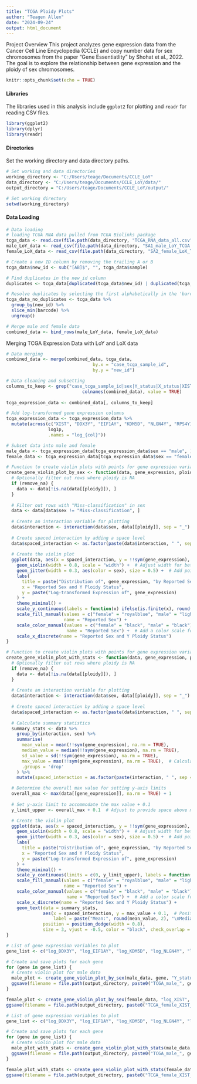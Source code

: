 ---
title: "TCGA Ploidy Plots"
author: "Teagen Allen"
date: "2024-09-24"
output: html_document
---

Project Overview
This project analyzes gene expression data from the Cancer Cell Line Encyclopedia (CCLE) and copy number data for sex chromosomes from the paper "Gene Essentiatlity" by Shohat et al., 2022. The goal is to explore the relationship between gene expression and the ploidy of sex chromosomes.

```{r setup, include=FALSE}
knitr::opts_chunk$set(echo = TRUE)
```

#### Libraries
The libraries used in this analysis include `ggplot2` for plotting and `readr` for reading CSV files.

```{r libraries}
library(ggplot2)
library(dplyr)
library(readr)

```

#### Directories
Set the working directory and data directory paths.

```{r directories}
# Set working and data directories
working_directory <- "C:/Users/teage/Documents/CCLE_LoY"  
data_directory <- "C:/Users/teage/Documents/CCLE_LoY/data/"
output_directory = "C:/Users/teage/Documents/CCLE_LoY/output/"

# Set working directory
setwd(working_directory)

```

#### Data Loading

```{r}
# Data loading
# loading TCGA RNA data pulled from TCGA Biolinks package
tcga_data <- read.csv(file.path(data_directory, "TCGA_RNA_data_all.csv"))
male_LoY_data <- read_csv(file.path(data_directory, "SA1_male_LoY_TCGA.csv"))
female_LoX_data <- read_csv(file.path(data_directory, "SA2_female_LoX_TCGA.csv"))

```

```{r Prepping TCGA Data}
# Create a new ID column by removing the trailing A or B
tcga_data$new_id <- sub("[AB]$", "", tcga_data$sample)

# Find duplicates in the new_id column
duplicates <- tcga_data[duplicated(tcga_data$new_id) | duplicated(tcga_data$new_id, fromLast = TRUE), ]

# Resolve duplicates by selecting the first alphabetically in the 'barcode' column
tcga_data_no_duplicates <- tcga_data %>%
  group_by(new_id) %>%
  slice_min(barcode) %>%
  ungroup()

```



```{r}
# Merge male and female data
combined_data <- bind_rows(male_LoY_data, female_LoX_data)

```

Merging TCGA Expression Data with LoY and LoX data

```{r Data Merging}

# Data merging
combined_data <- merge(combined_data, tcga_data, 
                                 by.x = "case_tcga_sample_id", 
                                 by.y = "new_id")


```

```{r}
# Data cleaning and subsetting
columns_to_keep <- grep("case_tcga_sample_id|sex|Y_status|X_status|XIST|DDX3Y|EIF1AY|KDM5D|NLGN4Y|RPS4Y1|TMSB4Y|USP9Y|UTY|ZFY", 
                             colnames(combined_data), value = TRUE)
                                
tcga_expression_data <- combined_data[, columns_to_keep]


```

```{r add log1p transformations to the columns}

# Add log-transformed gene expression columns
tcga_expression_data <- tcga_expression_data %>%
  mutate(across(c("XIST", "DDX3Y", "EIF1AY", "KDM5D", "NLGN4Y", "RPS4Y1", "TMSB4Y", "USP9Y", "UTY", "ZFY"),
                log1p,
                .names = "log_{col}"))


```

```{r}
# Subset data into male and female
male_data <- tcga_expression_data[tcga_expression_data$sex == "male", ]
female_data <- tcga_expression_data[tcga_expression_data$sex == "female", ]

```

```{r}
# Function to create violin plots with points for gene expression variables by Y ploidy
create_gene_violin_plot_by_sex <- function(data, gene_expression, ploidy, remove_na = TRUE) {
  # Optionally filter out rows where ploidy is NA
  if (remove_na) {
    data <- data[!is.na(data[[ploidy]]), ]
  }
  
  # Filter out rows with "Miss-classification" in sex
  data <- data[data$sex != "Miss-classification", ]
  
  # Create an interaction variable for plotting
  data$interaction <- interaction(data$sex, data[[ploidy]], sep = "_")
  
  # Create spaced interaction by adding a space level
  data$spaced_interaction <- as.factor(paste(data$interaction, " ", sep = ""))
  
  # Create the violin plot
  ggplot(data, aes(x = spaced_interaction, y = !!sym(gene_expression), fill = sex)) + 
    geom_violin(width = 0.8, scale = "width") +  # Adjust width for better appearance
    geom_jitter(width = 0.3, aes(color = sex), size = 0.5) +  # Add points with jitter
    labs(
      title = paste("Distribution of", gene_expression, "by Reported Sex and Y Ploidy"),
      x = "Reported Sex and Y Ploidy Status",
      y = paste("Log-transformed Expression of", gene_expression)
    ) +
    theme_minimal() +
    scale_y_continuous(labels = function(x) ifelse(is.finite(x), round(x, 2), NA)) +  # Handle NA values in y-axis labels
    scale_fill_manual(values = c("female" = "royalblue", "male" = "lightblue"), 
                      name = "Reported Sex") +
    scale_color_manual(values = c("female" = "black", "male" = "black"), 
                       name = "Reported Sex") +  # Add a color scale for points
    scale_x_discrete(name = "Reported Sex and Y Ploidy Status")
}

```

```{r}
# Function to create violin plots with points for gene expression variables by Y ploidy with summary statistics
create_gene_violin_plot_with_stats <- function(data, gene_expression, ploidy, remove_na = TRUE) {
  # Optionally filter out rows where ploidy is NA
  if (remove_na) {
    data <- data[!is.na(data[[ploidy]]), ]
  }
  
  # Create an interaction variable for plotting
  data$interaction <- interaction(data$sex, data[[ploidy]], sep = "_")
  
  # Create spaced interaction by adding a space level
  data$spaced_interaction <- as.factor(paste(data$interaction, " ", sep = ""))
  
  # Calculate summary statistics
  summary_stats <- data %>%
    group_by(interaction, sex) %>%
    summarise(
      mean_value = mean(!!sym(gene_expression), na.rm = TRUE),
      median_value = median(!!sym(gene_expression), na.rm = TRUE),
      sd_value = sd(!!sym(gene_expression), na.rm = TRUE),
      max_value = max(!!sym(gene_expression), na.rm = TRUE),  # Calculate max value for positioning
      .groups = 'drop'
    ) %>%
    mutate(spaced_interaction = as.factor(paste(interaction, " ", sep = "")))  # Create spaced interaction for summary

  # Determine the overall max value for setting y-axis limits
  overall_max <- max(data[[gene_expression]], na.rm = TRUE) + 1
  
  # Set y-axis limit to accommodate the max value + 0.1
  y_limit_upper <- overall_max + 0.1  # Adjust to provide space above max value

  # Create the violin plot
  ggplot(data, aes(x = spaced_interaction, y = !!sym(gene_expression), fill = sex)) + 
    geom_violin(width = 0.8, scale = "width") +  # Adjust width for better appearance
    geom_jitter(width = 0.3, aes(color = sex), size = 0.5) +  # Add points with jitter
    labs(
      title = paste("Distribution of", gene_expression, "by Reported Sex and Y Ploidy"),
      x = "Reported Sex and Y Ploidy Status",
      y = paste("Log-transformed Expression of", gene_expression)
    ) +
    theme_minimal() +
    scale_y_continuous(limits = c(0, y_limit_upper), labels = function(x) ifelse(is.finite(x), round(x, 2), NA)) +  # Set limits to ensure text is visible
    scale_fill_manual(values = c("female" = "royalblue", "male" = "lightblue"), 
                      name = "Reported Sex") +
    scale_color_manual(values = c("female" = "black", "male" = "black"), 
                       name = "Reported Sex") +  # Add a color scale for points
    scale_x_discrete(name = "Reported Sex and Y Ploidy Status") +
    geom_text(data = summary_stats, 
              aes(x = spaced_interaction, y = max_value + 0.1,  # Position text at max value + 0.1
                  label = paste("Mean:", round(mean_value, 2), "\nMedian:", round(median_value, 2), "\nSD:", round(sd_value, 2))),
              position = position_dodge(width = 0.8), 
              size = 3, vjust = -0.5, color = "black", check_overlap = TRUE)  # Add summary stats as text
}


```


```{r}
# List of gene expression variables to plot
gene_list <- c("log_DDX3Y", "log_EIF1AY", "log_KDM5D", "log_NLGN4Y", "log_RPS4Y1", "log_TMSB4Y", "log_USP9Y", "log_UTY", "log_ZFY")

# Create and save plots for each gene
for (gene in gene_list) {
  # Create violin plot for male data
  male_plot <- create_gene_violin_plot_by_sex(male_data, gene, "Y_status")
  ggsave(filename = file.path(output_directory, paste0("TCGA_male_", gene, "_violin_plot.png")), plot = male_plot)
}

```

```{r}

female_plot <- create_gene_violin_plot_by_sex(female_data, "log_XIST", "X_status")
ggsave(filename = file.path(output_directory, paste0("TCGA_female_XIST_violin_plot.png")), plot = female_plot)

```

```{r}
# List of gene expression variables to plot
gene_list <- c("log_DDX3Y", "log_EIF1AY", "log_KDM5D", "log_NLGN4Y", "log_RPS4Y1", "log_TMSB4Y", "log_USP9Y", "log_UTY", "log_ZFY")

# Create and save plots for each gene
for (gene in gene_list) {
  # Create violin plot for male data
  male_plot_with_stats <- create_gene_violin_plot_with_stats(male_data, gene, "Y_status")
  ggsave(filename = file.path(output_directory, paste0("TCGA_male_", gene, "_violin_plot_with_stats.png")), plot = male_plot_with_stats)
}

```

```{r}

female_plot_with_stats <- create_gene_violin_plot_with_stats(female_data, "log_XIST", "X_status")
ggsave(filename = file.path(output_directory, paste0("TCGA_female_XIST_violin_plot_with_stats.png")), plot = female_plot_with_stats)

```

